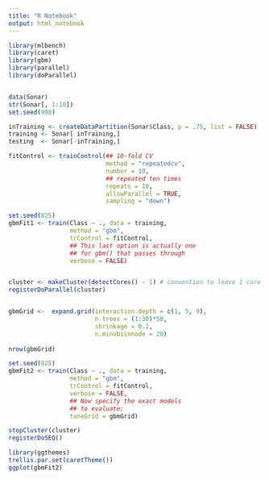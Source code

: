 ```yaml
---
title: "R Notebook"
output: html_notebook
---
```


```r
library(mlbench)
library(caret)
library(gbm)
library(parallel)
library(doParallel)


data(Sonar)
str(Sonar[, 1:10])
set.seed(998)

inTraining <- createDataPartition(Sonar$Class, p = .75, list = FALSE)
training <- Sonar[ inTraining,]
testing  <- Sonar[-inTraining,]

fitControl <- trainControl(## 10-fold CV
                           method = "repeatedcv",
                           number = 10,
                           ## repeated ten times
                           repeats = 10, 
                           allowParallel = TRUE, 
                           sampling = "down")

set.seed(825)
gbmFit1 <- train(Class ~ ., data = training, 
                 method = "gbm", 
                 trControl = fitControl,
                 ## This last option is actually one
                 ## for gbm() that passes through
                 verbose = FALSE)
```
```r

```

```r

cluster <- makeCluster(detectCores() - 1) # convention to leave 1 core for OS
registerDoParallel(cluster)


gbmGrid <-  expand.grid(interaction.depth = c(1, 5, 9), 
                        n.trees = (1:30)*50, 
                        shrinkage = 0.1,
                        n.minobsinnode = 20)
                        
nrow(gbmGrid)

set.seed(825)
gbmFit2 <- train(Class ~ ., data = training, 
                 method = "gbm", 
                 trControl = fitControl, 
                 verbose = FALSE, 
                 ## Now specify the exact models 
                 ## to evaluate:
                 tuneGrid = gbmGrid)

stopCluster(cluster)
registerDoSEQ()

```
```r
library(ggthemes)
trellis.par.set(caretTheme())
ggplot(gbmFit2)
```


